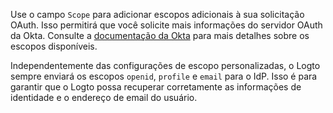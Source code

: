 Use o campo `Scope` para adicionar escopos adicionais à sua solicitação OAuth. Isso permitirá que você solicite mais informações do servidor OAuth da Okta. Consulte a [documentação da Okta](https://developer.okta.com/docs/reference/api/oidc/#scopes) para mais detalhes sobre os escopos disponíveis.

Independentemente das configurações de escopo personalizadas, o Logto sempre enviará os escopos `openid`, `profile` e `email` para o IdP. Isso é para garantir que o Logto possa recuperar corretamente as informações de identidade e o endereço de email do usuário.
